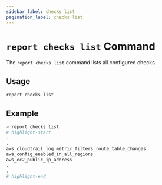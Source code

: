 ```yaml
---
sidebar_label: checks list
pagination_label: checks list
---
```


# `report checks list` Command

The `report checks list` command lists all configured checks.

## Usage

```bash
report checks list
```

## Example

```bash
> report checks list
# highlight-start
.
.
aws_cloudtrail_log_metric_filters_route_table_changes
aws_config_enabled_in_all_regions
aws_ec2_public_ip_address
.
.
# highlight-end
```
